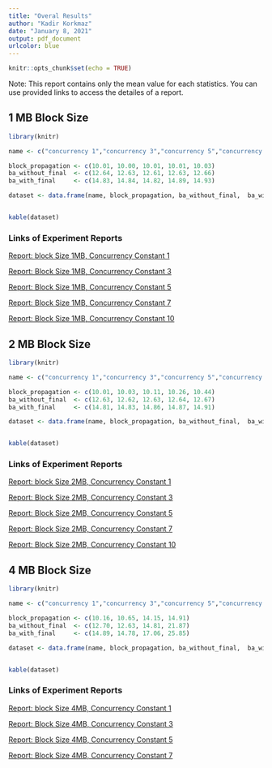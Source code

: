 ```yaml
---
title: "Overal Results"
author: "Kadir Korkmaz"
date: "January 8, 2021"
output: pdf_document
urlcolor: blue
---
```


```r
knitr::opts_chunk$set(echo = TRUE)
```

Note: This report contains only the mean value for each statistics. You can use provided links to access the detailes of a report.

## 1 MB Block Size


```r

library(knitr)

name <- c("concurrency 1","concurrency 3","concurrency 5","concurrency 7","concurrency 10")

block_propagation <- c(10.01, 10.00, 10.01, 10.01, 10.03)
ba_without_final  <- c(12.64, 12.63, 12.61, 12.63, 12.66)
ba_with_final     <- c(14.83, 14.84, 14.82, 14.89, 14.93)

dataset <- data.frame(name, block_propagation, ba_without_final,  ba_with_final )


kable(dataset)

```


### Links of Experiment Reports

[Report: block Size 1MB, Concurrency Constant 1](https://drive.google.com/file/d/1a8ihEw5rICZm8lOv2dN6mshd1PfvrMO4/view?usp=sharing)

[Report: Block Size 1MB, Concurrency Constant 3](https://drive.google.com/file/d/1n6-kcMuArgkpVHsVDF5M2BWm5T1UVUAf/view?usp=sharing)

[Report: Block Size 1MB, Concurrency Constant 5](https://drive.google.com/file/d/1BBNPuLv_jlQadaJ19uxYRf2OiEpEGAm1/view?usp=sharing)

[Report: Block Size 1MB, Concurrency Constant 7](https://drive.google.com/file/d/1GVHF7BAKsvBR4ZbgfRURq64IH4fKD66o/view?usp=sharing)

[Report: Block Size 1MB, Concurrency Constant 10](https://drive.google.com/file/d/1dRoxrb1ku_XFPe9cX37hEOd9EU_NKiVp/view?usp=sharing)




## 2 MB Block Size


```r

library(knitr)

name <- c("concurrency 1","concurrency 3","concurrency 5","concurrency 7","concurrency 10")

block_propagation <- c(10.01, 10.03, 10.11, 10.26, 10.44)
ba_without_final  <- c(12.63, 12.62, 12.63, 12.64, 12.67)
ba_with_final     <- c(14.81, 14.83, 14.86, 14.87, 14.91)

dataset <- data.frame(name, block_propagation, ba_without_final,  ba_with_final )


kable(dataset)

```


### Links of Experiment Reports

[Report: block Size 2MB, Concurrency Constant 1](https://drive.google.com/file/d/1wEM6K76Z9WZVz9AFmbFbpksVkGji_QFH/view?usp=sharing)

[Report: Block Size 2MB, Concurrency Constant 3](https://drive.google.com/file/d/1qQ-XG5Aai2fRt3utrTWiqbfbDW0j2MAr/view?usp=sharing)

[Report: Block Size 2MB, Concurrency Constant 5](https://drive.google.com/file/d/1CJ2KYX_jHc1-ozh6z1WcM85Ej-mLzDR2/view?usp=sharing)

[Report: Block Size 2MB, Concurrency Constant 7](https://drive.google.com/file/d/11Yih13aED2w1j_Lmd9k_UEI8MBV59l4z/view?usp=sharing)

[Report: Block Size 2MB, Concurrency Constant 10](https://drive.google.com/file/d/11K_Ato68Ku1gJ1p4FqErR2D5Ux09zLCH/view?usp=sharing)




## 4 MB Block Size


```r

library(knitr)

name <- c("concurrency 1","concurrency 3","concurrency 5","concurrency 7")

block_propagation <- c(10.16, 10.65, 14.15, 14.91)
ba_without_final  <- c(12.70, 12.63, 14.81, 21.87)
ba_with_final     <- c(14.89, 14.78, 17.06, 25.85)

dataset <- data.frame(name, block_propagation, ba_without_final,  ba_with_final )


kable(dataset)

```


### Links of Experiment Reports

[Report: block Size 4MB, Concurrency Constant 1](https://drive.google.com/file/d/1pTPMnFEd3Sgtpfoy_DOGnvs31VLqzdfD/view?usp=sharing)

[Report: Block Size 4MB, Concurrency Constant 3](https://drive.google.com/file/d/1YS-ZLChQBLZv5aw1xbKBplLZ71dBDfW7/view?usp=sharing)

[Report: Block Size 4MB, Concurrency Constant 5](https://drive.google.com/file/d/1ztG4CPc7qjH856qEGN_frp33Kh4voJkc/view?usp=sharing)

[Report: Block Size 4MB, Concurrency Constant 7](https://drive.google.com/file/d/1Lb7UGg7CsOy6qKLyYhueXhonIqC1pSDN/view?usp=sharing)



